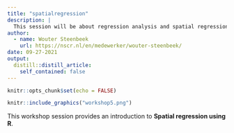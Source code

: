 ```yaml
---
title: "spatialregression"
description: |
  This session will be about regression analysis and spatial regression analysis in R. "This is Alex"
author:
  - name: Wouter Steenbeek
    url: https://nscr.nl/en/medewerker/wouter-steenbeek/
date: 09-27-2021
output:
  distill::distill_article:
    self_contained: false
---
```




```r
knitr::opts_chunk$set(echo = FALSE)
```

```r
knitr::include_graphics("workshop5.png")
```


This workshop session provides an introduction to **Spatial regression using R**. 
